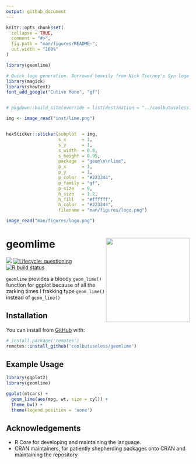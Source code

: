 ```yaml
---
output: github_document
---
```


<!-- README.md is generated from README.Rmd. Please edit that file -->

```r
knitr::opts_chunk$set(
  collapse = TRUE,
  comment = "#>",
  fig.path = "man/figures/README-",
  out.width = "100%"
)

library(geomlime)
```



```r
# Quick logo generation. Borrowed heavily from Nick Tierney's Syn logo process
library(magick)
library(showtext)
font_add_google("Cutive Mono", "gf")


# pkgdown::build_site(override = list(destination = "../coolbutuseless.github.io/package/devoutpdf"))
```


```r
img <- image_read("inst/lime.png")


hexSticker::sticker(subplot  = img,
                    s_x      = 1,
                    s_y      = 1,
                    s_width  = 0.8,
                    s_height = 0.95,
                    package  = "geom\n\nlime",
                    p_x      = 1,
                    p_y      = 1,
                    p_color  = "#223344",
                    p_family = "gf",
                    p_size   = 9,
                    h_size   = 1.2,
                    h_fill   = "#ffffff",
                    h_color  = "#223344",
                    filename = "man/figures/logo.png")

image_read("man/figures/logo.png")
```





# geomlime  <img src="man/figures/logo.png" align="right" height=230/>

<!-- badges: start -->
![](https://img.shields.io/badge/cool-useless-green.svg)
[![Lifecycle: questioning](https://img.shields.io/badge/lifecycle-questioning-blue.svg)](https://www.tidyverse.org/lifecycle/#questioning)
[![R build status](https://github.com/coolbutuseless/geomlime/workflows/R-CMD-check/badge.svg)](https://github.com/coolbutuseless/geomlime/actions)
<!-- badges: end -->

`geomlime` provides a bloody `geom_lime()` function for ggplot because of all 
the zarking times I frakking type `geom_lime()` instead of `geom_line()`

## Installation

You can install from [GitHub](https://github.com/coolbutuseless/geomlime) with:

``` r
# install.package('remotes')
remotes::install_github('coolbutuseless/geomlime')
```

## Example Usage


```r
library(ggplot2)
library(geomlime)

ggplot(mtcars) +
  geom_lime(aes(mpg, wt, size = cyl)) + 
  theme_bw() + 
  theme(legend.position = 'none')

```



## Acknowledgements

* R Core for developing and maintaining the language.
* CRAN maintainers, for patiently shepherding packages onto CRAN and maintaining
  the repository
